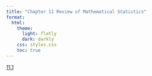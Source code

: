 ```yaml
---
title: "Chapter 11 Review of Mathematical Statistics"
format:
  html:
    theme:
      light: flatly
      dark: darkly
    css: styles.css
    toc: true
---
```


[11.1](./11.1.qmd)
